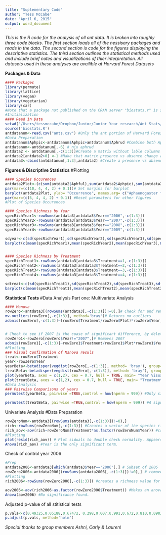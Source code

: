 ---
title: "Suplementary Code"
author: "Tess McCabe"
date: "April 6, 2015"
output: word_document
---

*This is the R code for the analysis of all ant data. It is broken into roughly three code blocks. The first section loads all of the nessisary packages and reads in the data. The second section is code for the figures displaying the descriptive statistics. The third section outlines the statistical methods used and include brief notes and visualizations of thier interpretation. All datasets used in these analyses are availible at Harvard Forest Datasets*




**Packages & Data**

```{r}
#### Packages
library(permute)
library(lattice)
library(vegan)
library(vegetarian)
library(car)
#Note that a package not published on the CRAN server "biostats.r" is sourced later. For more information please contact Kevin McGarigal of the University of Massachusetts, Amherst
#Initialization
#### Read in Data 
setwd("/Users/tessmccabe/Dropbox/Junior/Junior Year research/Ant Stats/data") #Set to appropriate local working directory
source('biostats.R')
antdatanum<-read.csv("ants.csv") #Only the ant portion of Harvard Forest dataset. All three "Q" Charachtors were removed manually. 
#Data Preparation
antdatanum$Aphpic<-antdatanum$Aphpic+antdatanum$Aphrud #Combine both Aphpic and Aphrud 
antdatanum<-antdatanum[,-6] # nix aphrud
antdata2 <- antdatanum[,-c(1:3)]#Create a matrix without lable columns
antdata2[antdata2>0] <-1 #Make that matrix presence vs absence change all numbers into 1's. 
antdata3<-cbind(antdatanum[,1:3],antdata2) #Create a presence vs absence matrix with lable columns. 

```


**Figures & Discriptive Statistics**
#Plotting
```{r, echo=FALSE}
#### Species Occurences 
antdata2Plot<-(c(sum(antdata2$Aphful),sum(antdata2$Aphpic),sum(antdata2$Camnov),sum(antdata2$Campen),sum(antdata2$Forase),sum(antdata2$Forneo),sum(antdata2$Forrub),sum(antdata2$Forsubi),sum(antdata2$Forsub),sum(antdata2$Lasali),sum(antdata2$Lasumb),sum(antdata2$Mryame),sum(antdata2$Myrpun),sum(antdata2$Steimp))) #a vector of the sum of every column
par(mar=(c(10, 4, 4, 2) + 0.1))# Set margins for barplot
barplot(antdata2Plot, ylab= "Occurrence", names.arg= c("Aphaenogaster fulva","Aphaenogaster picea/ rudis","Camponotus noveboracensis","Camponotus pennsylvanicus","Formica aserva","Formica neogagates","Formica rubicunda","Formica subintegra","Formica subsericea","Lasius alienus","Lasius umbratus","Myrmica americana","Myrmica punctiventris","Stenamma impar"), las=3, cex.names=0.8, main="Species Occurence")
par(mar=(c(5, 4, 4, 2) + 0.1)) #Reset paramaters for other figures 
#Plot of Species Occurences

#### Species Richness by Year
specRichYear1<-rowSums(antdata3[antdata3$Year=="2006",-c(1:3)])
specRichYear2<-rowSums(antdata3[antdata3$Year=="2007",-c(1:3)])
specRichYear3<-rowSums(antdata3[antdata3$Year=="2008",-c(1:3)])
specRichYear4<-rowSums(antdata3[antdata3$Year=="2009",-c(1:3)])

sdyear<-c(sd(specRichYear1),sd(specRichYear2),sd(specRichYear3),sd(specRichYear4))#Vector of standard deveations
barplot(c(mean(specRichYear1),mean(specRichYear2),mean(specRichYear3),mean(specRichYear4)), names.arg= c("2006", "2007", "2008","2009"), ylab="Average Species Richness", main= "Species Richness by Year") #Displays the mean number of species per year


#### Species Richness by Treatment
specRichTreat1<-rowSums(antdata3[antdata3$Treatment==1,-c(1:3)])
specRichTreat2<-rowSums(antdata3[antdata3$Treatment==2,-c(1:3)])
specRichTreat3<-rowSums(antdata3[antdata3$Treatment==3,-c(1:3)])
specRichTreat4<-rowSums(antdata3[antdata3$Treatment==4,-c(1:3)])

sdtreat<-c(sd(specRichTreat1),sd(specRichTreat2),sd(specRichTreat3),sd(specRichTreat4))# Vector of standard deveations
barplot(c(mean(specRichTreat1),mean(specRichTreat2),mean(specRichTreat3),mean(specRichTreat4)), names.arg= c("Control", "Warming", "Nitrogen","Nitrogen/Warming"), ylab="Average Species Richness", main= "Species Richness by Treatment", col=c("purple","orange","blue", "green"))#Displays the mean number of species per treatment 
```


**Statistical Tests**
#Data Analysis
Part one: Multivariate Analysis 
```{r}
#### Manova
rowZero<-antdata3[(rowSums(antdata3[,-c(1:3)])!=0),]# Check for and remove any rows without any species found. 
mv.outliers(rowZero[,-c(1:3)], method='bray')# Returns no outliers
adonis(rowZero[,-c(1:3)]~(rowZero$Treatment/rowZero$Plot)*rowZero$Year, method='bray')# a Non-Patametric MANOVA function.  Only found significant differences between different years. 


# Check to see if 2007 is the cuase of significant difference, by deleteing 2007. 
rowZero1<-rowZero[rowZero$Year!="2007",]# Removes 2007
adonis(rowZero1[,-c(1:3)]~rowZero1$Treatment/rowZero1$Plot*rowZero1$Year,method='bray')# Year is still significant. Results warrent more investigation. 
#Plotting
### Visual Confirmation of Manova resuls 
treat<-rowZero$Treatment
year<-rowZero$Year
yearBeta<-betadisper(vegdist(rowZero[,-c(1:3)], method= 'bray'), group= year, type=c("median","centroid")) #Creates a betadisper object useing a vector of bray distance measures  grouped by year
treatBeta<-betadisper(vegdist(rowZero[,-c(1:3)], method= 'bray'), group= treat, type=c("median","centroid")) #Creates a similar betadisper object grouped by treatment
plot(yearBeta, axes = c(1,2), cex = 0.7, hull = TRUE, main= "Year Visualization of NPMANOVA")
plot(treatBeta, axes = c(1,2), cex = 0.7, hull = TRUE, main= "Treatment Visualization of NPMANOVA") #The difference between the two plots is clear.The year group look more distinct.  Results of MANOVA likely accurate. 
#Data Analysis
### Pairwise Comparisons of years
permutest(yearBeta, pairwise =TRUE,control = how(nperm = 999)) #Only significant difference between 2007 & 2008 and 2008 & 2009. None are significantly different from control year.  

permutest(treatBeta, pairwise =TRUE,control = how(nperm = 999)) #A significant value between treatment 1 (control) and warming/nitrogen, as well as a just verging on significance value for control and just nitrogen. Because the adonis found no significant difference will disregard. 
```

Univariate Analysis
#Data Preparation
```{r}
rowZeroNum<-antdata3[(rowSums(antdata3[,-c(1:3)])!=0),] 
rich<-rowSums(rowZeroNum[,-c(1:3)]) #Creates a vector of the species richness for each plot
rich_aov<-aov(rich~rowZeroNum$Treatment*as.factor(rowZeroNum$Year)) #create an ANOVA object. 
#Plotting
plot(resid(rich_aov)) # Plot siduals to double check normality. Appears normal. 
Anova(rich_aov) #Year is the only significant term. 
```

Check of control year 2006 
```{r}
#Prep
antdata2006<-antdata3[which(antdata3$Year=="2006"),] # Subset of 2006
rowZero2006<-antdata2006[(rowSums(antdata2006[,-c(1:3)])!=0),] # remove any rows with zero values
#Plotting
rich2006<-rowSums(rowZero2006[,-c(1:3)]) #creates a richness value for all plots in 2006

aov2006<-aov(rich2006~as.factor(rowZero2006$Treatment)) #Makes an anova object
Anova(aov2006) #No significance found. 
```

Adjusted p-value of all stitistical tests
```{r}
p.vals<-c(0.49325,0.05188,0.67472, 0.298,0.007,0.991,0.672,0.810,0.09035,0.1197,.000005,.184,.2881,.000005)#A vector of all p-values to be adjusted. Includes values from rich_aov (3 values), and the adonis (4 values), and permutetest.yearbeta (6 values).  
p.adjust(p.vals, method='holm')
```
*Special thanks to group members Ashni, Carly & Lauren!*
